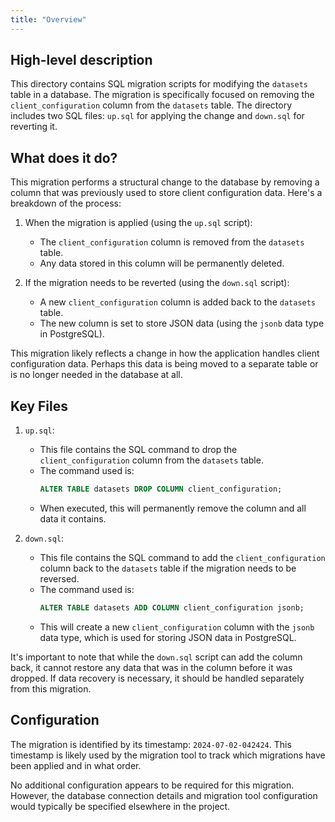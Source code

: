 ```yaml
---
title: "Overview"
---
```


## High-level description
This directory contains SQL migration scripts for modifying the `datasets` table in a database. The migration is specifically focused on removing the `client_configuration` column from the `datasets` table. The directory includes two SQL files: `up.sql` for applying the change and `down.sql` for reverting it.

## What does it do?
This migration performs a structural change to the database by removing a column that was previously used to store client configuration data. Here's a breakdown of the process:

1. When the migration is applied (using the `up.sql` script):
   - The `client_configuration` column is removed from the `datasets` table.
   - Any data stored in this column will be permanently deleted.

2. If the migration needs to be reverted (using the `down.sql` script):
   - A new `client_configuration` column is added back to the `datasets` table.
   - The new column is set to store JSON data (using the `jsonb` data type in PostgreSQL).

This migration likely reflects a change in how the application handles client configuration data. Perhaps this data is being moved to a separate table or is no longer needed in the database at all.

## Key Files

1. `up.sql`:
   - This file contains the SQL command to drop the `client_configuration` column from the `datasets` table.
   - The command used is: 
     ```sql
     ALTER TABLE datasets DROP COLUMN client_configuration;
     ```
   - When executed, this will permanently remove the column and all data it contains.

2. `down.sql`:
   - This file contains the SQL command to add the `client_configuration` column back to the `datasets` table if the migration needs to be reversed.
   - The command used is:
     ```sql
     ALTER TABLE datasets ADD COLUMN client_configuration jsonb;
     ```
   - This will create a new `client_configuration` column with the `jsonb` data type, which is used for storing JSON data in PostgreSQL.

It's important to note that while the `down.sql` script can add the column back, it cannot restore any data that was in the column before it was dropped. If data recovery is necessary, it should be handled separately from this migration.

## Configuration
The migration is identified by its timestamp: `2024-07-02-042424`. This timestamp is likely used by the migration tool to track which migrations have been applied and in what order.

No additional configuration appears to be required for this migration. However, the database connection details and migration tool configuration would typically be specified elsewhere in the project.